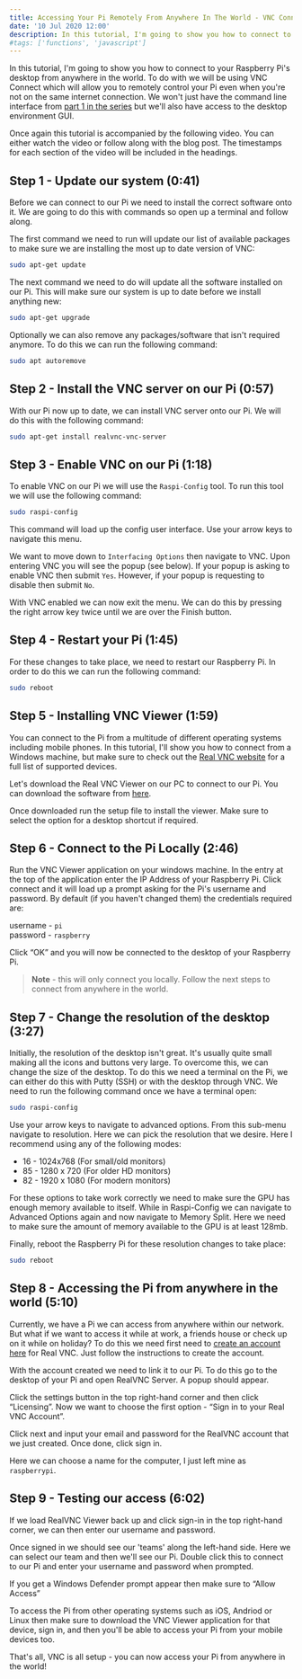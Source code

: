 ```yaml
---
title: Accessing Your Pi Remotely From Anywhere In The World - VNC Connect - Raspberry Pi Tutorial Part 4  
date: '10 Jul 2020 12:00'
description: In this tutorial, I'm going to show you how to connect to your Raspberry Pi's desktop from anywhere in the world. To do with we will be using VNC Connect which will allow you to remotely control your Pi even when you're not on the same internet connection.
#tags: ['functions', 'javascript']
---
```


<YouTube id="gCbGmAFqLoU"/>

In this tutorial, I'm going to show you how to connect to your Raspberry Pi's desktop from anywhere in the world. To do with we will be using VNC Connect which will allow you to remotely control your Pi even when you're not on the same internet connection. We won't just have the command line interface from [part 1 in the series](/blog/installing-raspbian-and-enabling-ssh/) but we'll also have access to the desktop environment GUI.  
  
Once again this tutorial is accompanied by the following video. You can either watch the video or follow along with the blog post. The timestamps for each section of the video will be included in the headings.

Step 1 - Update our system (0:41)
---------------------------------

Before we can connect to our Pi we need to install the correct software onto it. We are going to do this with commands so open up a terminal and follow along.  
  
The first command we need to run will update our list of available packages to make sure we are installing the most up to date version of VNC:

```bash
sudo apt-get update
```

The next command we need to do will update all the software installed on our Pi. This will make sure our system is up to date before we install anything new:

```bash
sudo apt-get upgrade
```

Optionally we can also remove any packages/software that isn't required anymore. To do this we can run the following command:

```bash
sudo apt autoremove
```

Step 2 - Install the VNC server on our Pi (0:57)
------------------------------------------------

With our Pi now up to date, we can install VNC server onto our Pi. We will do this with the following command:

```bash
sudo apt-get install realvnc-vnc-server
```

Step 3 - Enable VNC on our Pi (1:18)
------------------------------------

To enable VNC on our Pi we will use the `Raspi-Config` tool. To run this tool we will use the following command:

```bash
sudo raspi-config
```

This command will load up the config user interface. Use your arrow keys to navigate this menu.  
  
We want to move down to `Interfacing Options` then navigate to VNC. Upon entering VNC you will see the popup (see below). If your popup is asking to enable VNC then submit `Yes`. However, if your popup is requesting to disable then submit `No`.

With VNC enabled we can now exit the menu. We can do this by pressing the right arrow key twice until we are over the Finish button.

Step 4 - Restart your Pi (1:45)
-------------------------------

For these changes to take place, we need to restart our Raspberry Pi. In order to do this we can run the following command:

```bash
sudo reboot
```

Step 5 - Installing VNC Viewer (1:59)
-------------------------------------

You can connect to the Pi from a multitude of different operating systems including mobile phones. In this tutorial, I'll show you how to connect from a Windows machine, but make sure to check out the [Real VNC website](https://www.realvnc.com/en/connect/download/viewer/) for a full list of supported devices.  
  
Let's download the Real VNC Viewer on our PC to connect to our Pi. You can download the software from [here](https://www.realvnc.com/en/connect/download/viewer/).  
  
Once downloaded run the setup file to install the viewer. Make sure to select the option for a desktop shortcut if required.


Step 6 - Connect to the Pi Locally (2:46)
-----------------------------------------

Run the VNC Viewer application on your windows machine. In the entry at the top of the application enter the IP Address of your Raspberry Pi. Click connect and it will load up a prompt asking for the Pi's username and password. By default (if you haven't changed them) the credentials required are:  
  
username - `pi`  
password - `raspberry`  
  
Click “OK” and you will now be connected to the desktop of your Raspberry Pi.

> **Note** - this will only connect you locally. Follow the next steps to connect from anywhere in the world.

Step 7 - Change the resolution of the desktop (3:27)
----------------------------------------------------

Initially, the resolution of the desktop isn't great. It's usually quite small making all the icons and buttons very large. To overcome this, we can change the size of the desktop. To do this we need a terminal on the Pi, we can either do this with Putty (SSH) or with the desktop through VNC. We need to run the following command once we have a terminal open:

```bash
sudo raspi-config
```

Use your arrow keys to navigate to advanced options. From this sub-menu navigate to resolution. Here we can pick the resolution that we desire. Here I recommend using any of the following modes:

*   16 - 1024x768 (For small/old monitors)
*   85 - 1280 x 720 (For older HD monitors)
*   82 - 1920 x 1080 (For modern monitors)


For these options to take work correctly we need to make sure the GPU has enough memory available to itself. While in Raspi-Config we can navigate to Advanced Options again and now navigate to Memory Split. Here we need to make sure the amount of memory available to the GPU is at least 128mb.


Finally, reboot the Raspberry Pi for these resolution changes to take place:

```bash
sudo reboot
```

Step 8 - Accessing the Pi from anywhere in the world (5:10)
-----------------------------------------------------------

Currently, we have a Pi we can access from anywhere within our network. But what if we want to access it while at work, a friends house or check up on it while on holiday? To do this we need first need to [create an account here](https://manage.realvnc.com/en/auth) for Real VNC. Just follow the instructions to create the account.  
  
With the account created we need to link it to our Pi. To do this go to the desktop of your Pi and open RealVNC Server. A popup should appear.

Click the settings button in the top right-hand corner and then click “Licensing”. Now we want to choose the first option - “Sign in to your Real VNC Account”.  
  
Click next and input your email and password for the RealVNC account that we just created. Once done, click sign in.  
  
Here we can choose a name for the computer, I just left mine as `raspberrypi`.

Step 9 - Testing our access (6:02)
----------------------------------

If we load RealVNC Viewer back up and click sign-in in the top right-hand corner, we can then enter our username and password.  
  
Once signed in we should see our 'teams' along the left-hand side. Here we can select our team and then we'll see our Pi. Double click this to connect to our Pi and enter your username and password when prompted.  
  
If you get a Windows Defender prompt appear then make sure to “Allow Access”

To access the Pi from other operating systems such as iOS, Andriod or Linux then make sure to download the VNC Viewer application for that device, sign in, and then you'll be able to access your Pi from your mobile devices too.

That's all, VNC is all setup - you can now access your Pi from anywhere in the world!